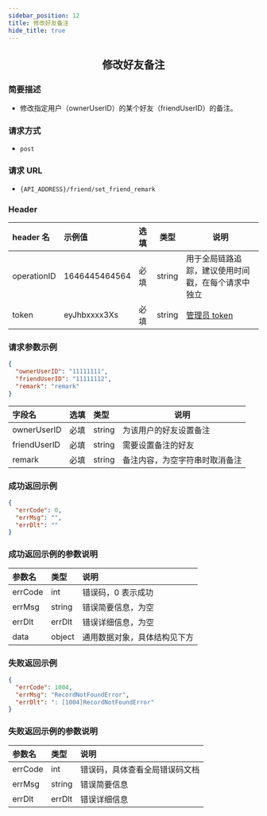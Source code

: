 ```yaml
---
sidebar_position: 12
title: 修改好友备注
hide_title: true
---
```


<center>

## 修改好友备注

</center>

### 简要描述

- 修改指定用户（ownerUserID）的某个好友（friendUserID）的备注。

### 请求方式

- `post`

### 请求 URL

- `{API_ADDRESS}/friend/set_friend_remark`

### Header

| header 名   | 示例值        | 选填 | 类型   | 说明                         |
| :---------- | :------------ | :--- | ------ | ---------------------------- |
| operationID | 1646445464564 | 必填 | string | 用于全局链路追踪，建议使用时间戳，在每个请求中独立 |
| token       | eyJhbxxxx3Xs  | 必填 | string | [管理员 token](docs/restapi/apis/authenticationManagement/getToken.mdx)                 |

### 请求参数示例

```json
{
  "ownerUserID": "11111111",
  "friendUserID": "11111112",
  "remark": "remark"
}
```

| 字段名       | 选填 | 类型   | 说明                           |
| :----------- | :--- | :----- | ------------------------------ |
| ownerUserID  | 必填 | string | 为该用户的好友设置备注         |
| friendUserID | 必填 | string | 需要设置备注的好友             |
| remark       | 必填 | string | 备注内容，为空字符串时取消备注 |

### 成功返回示例

```json
{
  "errCode": 0,
  "errMsg": "",
  "errDlt": ""
}
```

### 成功返回示例的参数说明

| 参数名  | 类型   | 说明                         |
| :------ | :----- | :--------------------------- |
| errCode | int    | 错误码，0 表示成功            |
| errMsg  | string | 错误简要信息，为空    |
| errDlt  | errDlt | 错误详细信息，为空    |
| data    | object | 通用数据对象，具体结构见下方 |

### 失败返回示例

```json
{
  "errCode": 1004,
  "errMsg": "RecordNotFoundError",
  "errDlt": ": [1004]RecordNotFoundError"
}
```

### 失败返回示例的参数说明

| 参数名  | 类型   | 说明                          |
| :------ | :----- | :---------------------------- |
| errCode | int    | 错误码，具体查看全局错误码文档 |
| errMsg  | string | 错误简要信息                  |
| errDlt  | errDlt | 错误详细信息                  |
